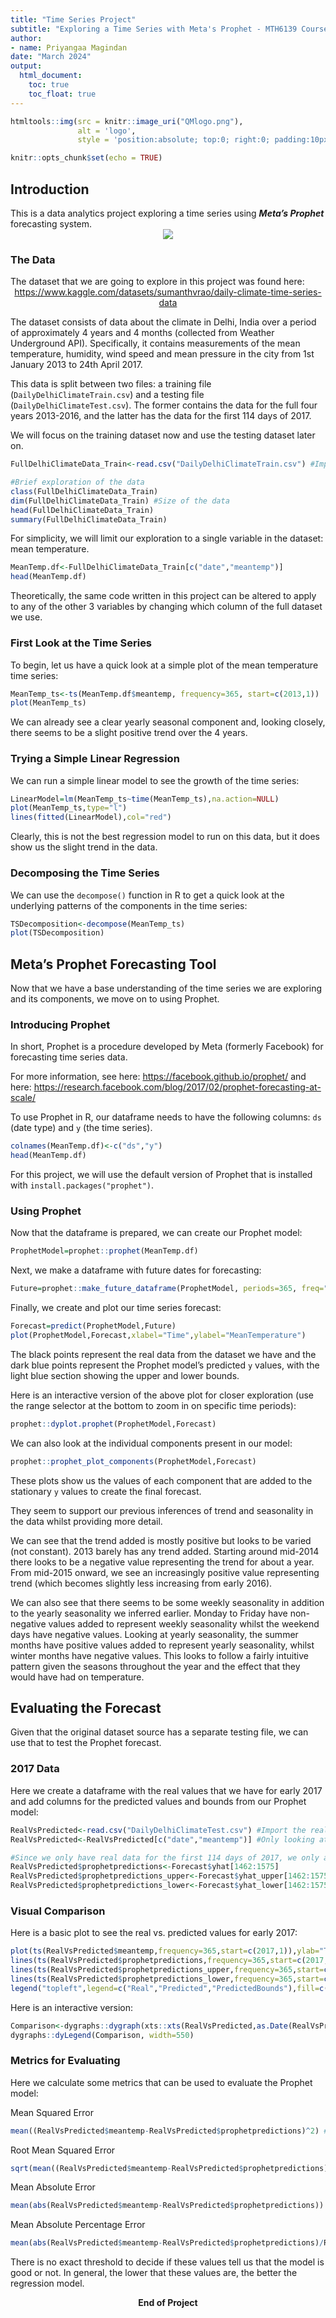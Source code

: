 ---
title: "Time Series Project"
subtitle: "Exploring a Time Series with Meta's Prophet - MTH6139 Coursework 1"
author:
- name: Priyangaa Magindan
date: "March 2024"
output:
  html_document:
    toc: true
    toc_float: true
---

```{r, echo=FALSE}
htmltools::img(src = knitr::image_uri("QMlogo.png"), 
               alt = 'logo', 
               style = 'position:absolute; top:0; right:0; padding:10px; width:25%;')
```

```{r setup, include=FALSE}
knitr::opts_chunk$set(echo = TRUE)
```


## Introduction
This is a data analytics project exploring a time series using ***Meta's Prophet*** forecasting system.
<center>
![](ProphetLogo.png)
</center>

### The Data
The dataset that we are going to explore in this project was found here:
<center>
<https://www.kaggle.com/datasets/sumanthvrao/daily-climate-time-series-data>
</center>


The dataset consists of data about the climate in Delhi, India over a period of approximately 4 years and 4 months (collected from Weather Underground API). Specifically, it contains measurements of the mean temperature, humidity, wind speed and mean pressure in the city from 1st January 2013 to 24th April 2017. 

This data is split between two files: a training file (`DailyDelhiClimateTrain.csv`) and a testing file (`DailyDelhiClimateTest.csv`). The former contains the data for the full four years 2013-2016, and the latter has the data for the first 114 days of 2017.

We will focus on the training dataset now and use the testing dataset later on.

```{r}
FullDelhiClimateData_Train<-read.csv("DailyDelhiClimateTrain.csv") #Importing the data into R

#Brief exploration of the data
class(FullDelhiClimateData_Train)
dim(FullDelhiClimateData_Train) #Size of the data
head(FullDelhiClimateData_Train)
summary(FullDelhiClimateData_Train)
```

For simplicity, we will limit our exploration to a single variable in the dataset: mean temperature.
```{r}
MeanTemp.df<-FullDelhiClimateData_Train[c("date","meantemp")]
head(MeanTemp.df)
```

Theoretically, the same code written in this project can be altered to apply to any of the other 3 variables by changing which column of the full dataset we use.

### First Look at the Time Series
To begin, let us have a quick look at a simple plot of the mean temperature time series:
```{r}
MeanTemp_ts<-ts(MeanTemp.df$meantemp, frequency=365, start=c(2013,1))
plot(MeanTemp_ts)
```

We can already see a clear yearly seasonal component and, looking closely, there seems to be a slight positive trend over the 4 years.

### Trying a Simple Linear Regression
We can run a simple linear model to see the growth of the time series:
```{r}
LinearModel=lm(MeanTemp_ts~time(MeanTemp_ts),na.action=NULL)
plot(MeanTemp_ts,type="l")
lines(fitted(LinearModel),col="red")
```

Clearly, this is not the best regression model to run on this data, but it does show us the slight trend in the data.

### Decomposing the Time Series
We can use the `decompose()` function in R to get a quick look at the underlying patterns of the components in the time series:
```{r}
TSDecomposition<-decompose(MeanTemp_ts)
plot(TSDecomposition)
```

## Meta's Prophet Forecasting Tool
Now that we have a base understanding of the time series we are exploring and its components, we move on to using Prophet.

### Introducing Prophet
In short, Prophet is a procedure developed by Meta (formerly Facebook) for forecasting time series data.

For more information, see here: <https://facebook.github.io/prophet/> and here: <https://research.facebook.com/blog/2017/02/prophet-forecasting-at-scale/>

To use Prophet in R, our dataframe needs to have the following columns: `ds` (date type) and `y` (the time series).
```{r}
colnames(MeanTemp.df)<-c("ds","y")
head(MeanTemp.df)
```

For this project, we will use the default version of Prophet that is installed with `install.packages("prophet")`.

### Using Prophet
Now that the dataframe is prepared, we can create our Prophet model:
```{r}
ProphetModel=prophet::prophet(MeanTemp.df)
```

Next, we make a dataframe with future dates for forecasting:
```{r}
Future=prophet::make_future_dataframe(ProphetModel, periods=365, freq="day")
```

Finally, we create and plot our time series forecast:
```{r}
Forecast=predict(ProphetModel,Future)
plot(ProphetModel,Forecast,xlabel="Time",ylabel="MeanTemperature")
```

The black points represent the real data from the dataset we have and the dark blue points represent the Prophet model's predicted `y` values, with the light blue section showing the upper and lower bounds.

Here is an interactive version of the above plot for closer exploration (use the range selector at the bottom to zoom in on specific time periods):
```{r}
prophet::dyplot.prophet(ProphetModel,Forecast)
```

We can also look at the individual components present in our model:
```{r}
prophet::prophet_plot_components(ProphetModel,Forecast)
```

These plots show us the values of each component that are added to the stationary `y` values to create the final forecast.

They seem to support our previous inferences of trend and seasonality in the data whilst providing more detail.

We can see that the trend added is mostly positive but looks to be varied (not constant). 2013 barely has any trend added. Starting around mid-2014 there looks to be a negative value representing the trend for about a year. From mid-2015 onward, we see an increasingly positive value representing trend (which becomes slightly less increasing from early 2016).

We can also see that there seems to be some weekly seasonality in addition to the yearly seasonality we inferred earlier. Monday to Friday have non-negative values added to represent weekly seasonality whilst the weekend days have negative values. Looking at yearly seasonality, the summer months have positive values added to represent yearly seasonality, whilst winter months have negative values. This looks to follow a fairly intuitive pattern given the seasons throughout the year and the effect that they would have had on temperature.

## Evaluating the Forecast
Given that the original dataset source has a separate testing file, we can use that to test the Prophet forecast.

### 2017 Data
Here we create a dataframe with the real values that we have for early 2017 and add columns for the predicted values and bounds from our Prophet model:
```{r}
RealVsPredicted<-read.csv("DailyDelhiClimateTest.csv") #Import the real data
RealVsPredicted<-RealVsPredicted[c("date","meantemp")] #Only looking at Mean Temperature

#Since we only have real data for the first 114 days of 2017, we only add the corresponding values from the set of predicted values and bounds from the Prophet `y` values.
RealVsPredicted$prophetpredictions<-Forecast$yhat[1462:1575]
RealVsPredicted$prophetpredictions_upper<-Forecast$yhat_upper[1462:1575]
RealVsPredicted$prophetpredictions_lower<-Forecast$yhat_lower[1462:1575]
```

### Visual Comparison
Here is a basic plot to see the real vs. predicted values for early 2017:
```{r}
plot(ts(RealVsPredicted$meantemp,frequency=365,start=c(2017,1)),ylab="Temperature",main="01/01/2017 to 24/04/2017 Temperatures",ylim=c(10,40))
lines(ts(RealVsPredicted$prophetpredictions,frequency=365,start=c(2017,1)),col="blue")
lines(ts(RealVsPredicted$prophetpredictions_upper,frequency=365,start=c(2017,1)),col="cyan")
lines(ts(RealVsPredicted$prophetpredictions_lower,frequency=365,start=c(2017,1)),col="cyan")
legend("topleft",legend=c("Real","Predicted","PredictedBounds"),fill=c("black","blue","cyan"))
```

Here is an interactive version:
```{r}
Comparison<-dygraphs::dygraph(xts::xts(RealVsPredicted,as.Date(RealVsPredicted$date)),ylab="Temperature",main="01/01/2017 to 24/04/2017 Temperatures")
dygraphs::dyLegend(Comparison, width=550)
```

### Metrics for Evaluating
Here we calculate some metrics that can be used to evaluate the Prophet model:

Mean Squared Error
```{r}
mean((RealVsPredicted$meantemp-RealVsPredicted$prophetpredictions)^2) #MSE
```

Root Mean Squared Error
```{r}
sqrt(mean((RealVsPredicted$meantemp-RealVsPredicted$prophetpredictions)^2)) #RMSE
```

Mean Absolute Error
```{r}
mean(abs(RealVsPredicted$meantemp-RealVsPredicted$prophetpredictions)) #MAE
```

Mean Absolute Percentage Error
```{r}
mean(abs(RealVsPredicted$meantemp-RealVsPredicted$prophetpredictions)/RealVsPredicted$meantemp)*100 #MAPE
```

There is no exact threshold to decide if these values tell us that the model is good or not. In general, the lower that these values are, the better the regression model.

<center>
**End of Project**
</center>